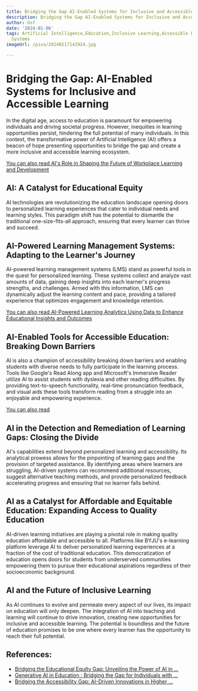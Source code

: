 ```yaml
---
title: Bridging the Gap AI-Enabled Systems for Inclusive and Accessible Learning
description: Bridging the Gap AI-Enabled Systems for Inclusive and Accessible Learning
author: Usf
date: '2024-01-06'
tags: Artificial Intelligence,Education,Inclusive Learning,Accessible Learning,AI-Enabled
  Systems
imageUrl: /pixa/20240117142924.jpg

---
```

# Bridging the Gap: AI-Enabled Systems  for Inclusive and Accessible Learning

In the digital age, access to education is paramount for empowering individuals and  driving societal progress. However, inequities in learning opportunities persist, hindering the full potential of many individuals. In this context, the transformative power of Artificial Intelligence  (AI) offers a beacon of hope presenting opportunities to bridge the gap and create a more inclusive  and accessible learning ecosystem.

[You can also read AI's Role in Shaping the Future of Workplace Learning and Development](AI%27s%20Role%20in%20Shaping%20the%20Future%20of%20Workplace%20Learning%20and%20Development)


## AI: A Catalyst for Educational  Equity

AI technologies are revolutionizing the education landscape opening doors to personalized learning experiences that  cater to individual needs and learning styles. This paradigm shift has the potential to dismantle the traditional one-size-fits-all approach,  ensuring that every learner can thrive and succeed.

##  AI-Powered Learning Management Systems: Adapting to the Learner's Journey

AI-powered learning management systems (LMS) stand as  powerful tools in the quest for  personalized learning. These systems  collect and analyze vast amounts  of data, gaining deep insights into each learner's progress strengths, and challenges. Armed with this information, LMS can dynamically  adjust the learning content and pace, providing a  tailored  experience that optimizes engagement and knowledge retention.

[You  can also read AI-Powered Learning Analytics Using Data to Enhance Educational Insights and Outcomes](AI-Powered%20Learning%20Analytics%20Using%20Data%20to%20Enhance%20Educational%20Insights%20and%20Outcomes)


## AI-Enabled Tools for  Accessible  Education: Breaking Down Barriers

AI is also a champion  of  accessibility breaking down barriers and enabling students with diverse needs to fully participate in the learning process. Tools  like Google's  Read Along  app and Microsoft's Immersive Reader utilize AI to assist students with dyslexia and other reading  difficulties. By providing text-to-speech functionality, real-time pronunciation feedback, and  visual aids these tools transform reading from a struggle into an enjoyable and  empowering  experience.

[You can also read ]()


## AI in the Detection and Remediation of Learning Gaps: Closing the  Divide

AI's capabilities extend beyond personalized  learning and accessibility. Its analytical prowess  allows for the pinpointing of learning gaps  and the provision of targeted assistance. By  identifying areas where learners are struggling, AI-driven systems can recommend  additional resources, suggest alternative teaching methods,  and provide personalized feedback accelerating progress and ensuring that  no learner  falls behind.

## AI  as a Catalyst for Affordable and Equitable Education: Expanding Access to Quality Education

AI-driven  learning  initiatives are playing a pivotal role  in making quality education  affordable and accessible to all. Platforms like BYJU's e-learning platform leverage AI to deliver personalized learning experiences at a fraction of the cost of  traditional education. This democratization of education opens doors for students from underserved communities empowering them to pursue their educational aspirations regardless of their socioeconomic background.

## AI and the  Future of Inclusive Learning

As AI  continues to evolve and permeate every aspect of our lives, its impact on education will  only deepen. The integration of AI into teaching and learning will  continue to drive innovation, creating new opportunities for inclusive and accessible learning. The potential  is boundless and the future of education  promises to be one where every learner has the opportunity to  reach their full potential.

## References:
- [Bridging the Educational Equity Gap: Unveiling the Power of AI in ...](https://www.linkedin.com/pulse/bridging-educational-equity-gap-unveiling-power)
- [Generative AI in Education : Bridging the Gap for Individuals with ...](https://www.linkedin.com/pulse/generative-ai-education-bridging-gap-individuals-neha-agarwal)
- [Bridging the Accessibility Gap: AI-Driven Innovations in Higher ...](https://accessinghigherground.org/otter-ai-session/)
